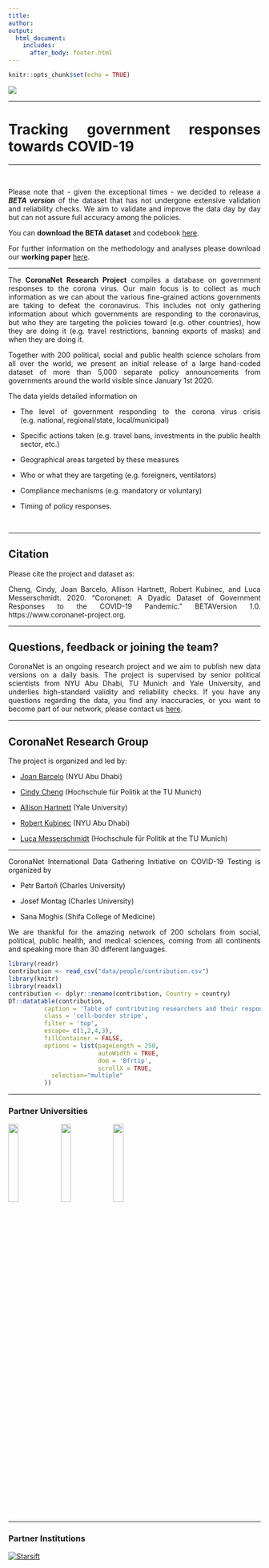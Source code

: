 ```yaml
---
title: 
author: 
output: 
  html_document:
    includes:
      after_body: footer.html
---
```


```r
knitr::opts_chunk$set(echo = TRUE)

```

<!-- ```{js logo-js, echo=FALSE} -->

<!-- $(document).ready(function() { -->
<!--   $('#header').parent().prepend('<div id=\"logo\"><img src=\"img/logo_height.png"\" style=\"position:absolute; top:0; right:0; padding:20px; height:280px\"></div>'); -->
<!--   $('#header').css('margin-right', '270px') -->
<!-- }); -->
<!-- ``` -->


\renewcommand{\topfraction}{.85}
\renewcommand{\bottomfraction}{.7}
\renewcommand{\textfraction}{.15}
\renewcommand{\floatpagefraction}{.66}



![](img/header_wide.png)

<style>
body {
text-align: justify}
</style>

***
# Tracking government responses towards COVID-19 {-}
***

<br>

Please note that - given the exceptional times - we decided to release a ***BETA version*** of the dataset that has not undergone extensive validation and reliability checks. We aim to validate and improve the data day by day but can not assure full accuracy among the policies. 

You can **download the BETA dataset** and codebook [here](https://coronanet-project.org/download).

For further information on the methodology and analyses please download our **working paper** [here](https://coronanet-project.org/working_papers).

*** 

The **CoronaNet Research Project** compiles a database on government responses to the corona virus. Our main focus is to collect as much information as we can about the various fine-grained actions governments are taking to defeat the coronavirus. This includes not only gathering information about which governments are responding to the coronavirus, but who they are targeting the policies toward (e.g. other countries), how they are doing it (e.g. travel restrictions, banning exports of masks) and when they are doing it.

Together with 200 political, social and public health science scholars from all over the world, we present an initial release of a large hand-coded dataset of more than 5,000 separate policy announcements from governments around the world visible since January 1st 2020.

The data yields detailed information on 

* The level of government responding to the corona virus crisis (e.g. national, regional/state, local/municipal) 

* Specific actions taken (e.g. travel bans, investments in the public health sector, etc.)

* Geographical areas targeted by these measures 

* Who or what they are targeting (e.g. foreigners, ventilators)

* Compliance mechanisms (e.g. mandatory or voluntary) 

* Timing of policy responses.

<br>


***

##  Citation {-}

Please cite the project and dataset as:

Cheng, Cindy, Joan Barcelo, Allison Hartnett, Robert Kubinec, and Luca Messerschmidt. 2020. “Coronanet: A Dyadic Dataset of Government Responses to the COVID-19 Pandemic.” BETAVersion 1.0. https://www.coronanet-project.org.



***
##  Questions, feedback or joining the team? {-}

CoronaNet is an ongoing research project and we aim to publish new data versions on a daily basis. The project is supervised by senior political scientists from NYU Abu Dhabi, TU Munich and Yale University, and underlies high-standard validity and reliability checks.
If you have any questions regarding the data, you find any inaccuracies, or you want to become part of our network, please contact us [here](https://forms.gle/2Zc5Rrdq9J43b7NR9).



***
## CoronaNet Research Group {-}


The project is organized and led by:

+ [Joan Barcelo](https://sites.google.com/view/joanbarcelo/home?authuser=1) (NYU Abu Dhabi)

+ [Cindy Cheng](http://cindyyawencheng.com/) (Hochschule für Politik at the TU Munich)

+ [Allison Hartnett](http://www.allisonhartnett.io/) (Yale University)

+ [Robert Kubinec](http://www.robertkubinec.com/#about) (NYU Abu Dhabi)

+ [Luca Messerschmidt ](https://lumesserschmidt.github.io/aboutme/) (Hochschule für Politik at the TU Munich)



***

CoronaNet International Data Gathering Initiative on COVID-19 Testing is organized by

+ Petr Bartoň (Charles University)

+ Josef Montag (Charles University)

+ Sana Moghis (Shifa College of Medicine)



We are thankful for the amazing network of 200 scholars from social, political, public health, and medical sciences, coming from all continents and speaking more than 30 different languages.


```r
library(readr)
contribution <- read_csv("data/people/contribution.csv")
library(knitr)
library(readxl)
contribution <- dplyr::rename(contribution, Country = country)
DT::datatable(contribution,
          caption = 'Table of contributing researchers and their responsible countries',
          class = 'cell-border stripe', 
          filter = 'top',
          escape= c(1,2,4,3),
          fillContainer = FALSE, 
          options = list(pageLength = 250, 
                         autoWidth = TRUE,
                         dom = 'Bfrtip',
                         scrollX = TRUE, 
            selection="multiple"
          ))
```


***
### Partner Universities {-}

<img width="20%" src="img/TUM.jpg"/>
<img width="20%" src="img/TUM.png"/>
<img width="20%" src="img/NYU.png"/>

***
### Partner Institutions {-}
<div style="width:100px; height:75px">
[![Starsift](img/jataware.png)](https://www.jataware.com/)
</div>

